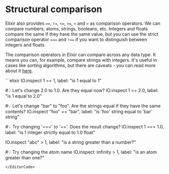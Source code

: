 
# Structural comparison

Elixir also provides `==`, `!=`, `<=`, `>=`, `<` and `>` as comparison operators. We can compare numbers, atoms, strings, booleans, etc. Integers and floats compare the same if they have the same value, but you can use the strict comparison operator `===` and `!==` if you want to distinguish between integers and floats.

The comparison operators in Elixir can compare across any data type. It means you can, for example, compare strings with integers. It's useful in cases like sorting algorithms, but there are caveats - you can read more about it [here](https://hexdocs.pm/elixir/Kernel.html#module-structural-comparison).

<EditorCode>
```elixir
IO.inspect 1 == 1, label: "is 1 equal to 1"

#💡 Let's change 2.0 to 1.0. Are they equal now?
IO.inspect 1 == 2.0, label: "is 1 equal to 2.0"

#💡 Let's change "bar" to "foo". Are the strings equal if they have the same contents?
IO.inspect "foo" == "bar", label: "is 'foo' string equal to 'bar' string"

#💡 Try changing '===' to '=='. Does the result change?
IO.inspect 1 === 1.0, label: "is 1 integer strictly equal to 1.0 float"

IO.inspect "abc" > 1, label: "is a string greater than a number?"

#💡 Try changing the atom name
IO.inspect :infinity > 1, label: "is an atom greater than one?"
```
</EditorCode>
